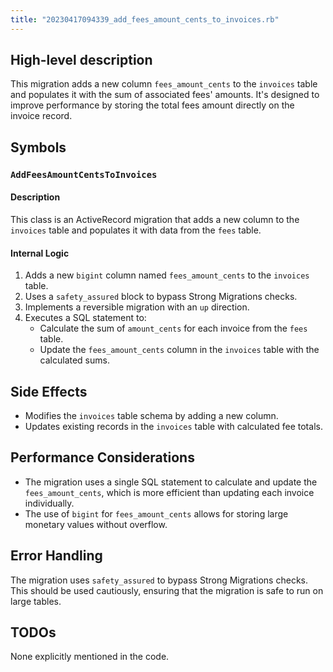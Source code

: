 ```yaml
---
title: "20230417094339_add_fees_amount_cents_to_invoices.rb"
---
```


## High-level description
This migration adds a new column `fees_amount_cents` to the `invoices` table and populates it with the sum of associated fees' amounts. It's designed to improve performance by storing the total fees amount directly on the invoice record.

## Symbols

### `AddFeesAmountCentsToInvoices`
#### Description
This class is an ActiveRecord migration that adds a new column to the `invoices` table and populates it with data from the `fees` table.

#### Internal Logic
1. Adds a new `bigint` column named `fees_amount_cents` to the `invoices` table.
2. Uses a `safety_assured` block to bypass Strong Migrations checks.
3. Implements a reversible migration with an `up` direction.
4. Executes a SQL statement to:
   - Calculate the sum of `amount_cents` for each invoice from the `fees` table.
   - Update the `fees_amount_cents` column in the `invoices` table with the calculated sums.

## Side Effects
- Modifies the `invoices` table schema by adding a new column.
- Updates existing records in the `invoices` table with calculated fee totals.

## Performance Considerations
- The migration uses a single SQL statement to calculate and update the `fees_amount_cents`, which is more efficient than updating each invoice individually.
- The use of `bigint` for `fees_amount_cents` allows for storing large monetary values without overflow.

## Error Handling
The migration uses `safety_assured` to bypass Strong Migrations checks. This should be used cautiously, ensuring that the migration is safe to run on large tables.

## TODOs
None explicitly mentioned in the code.